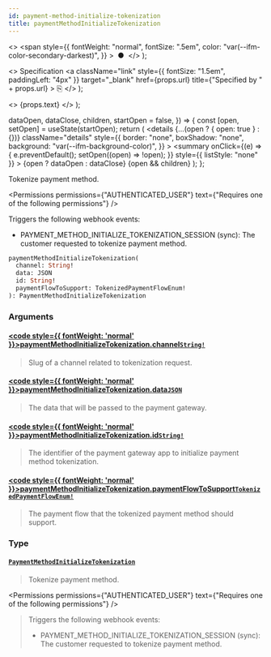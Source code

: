 ```yaml
---
id: payment-method-initialize-tokenization
title: paymentMethodInitializeTokenization
---
```


  <>
    <span
      style={{
        fontWeight: "normal",
        fontSize: ".5em",
        color: "var(--ifm-color-secondary-darkest)",
      }}
    >
      &nbsp;●&nbsp;
    </span>
  </>
);

  <>
    Specification
    <a
      className="link"
      style={{ fontSize: "1.5em", paddingLeft: "4px" }}
      target="\_blank"
      href={props.url}
      title={"Specified by " + props.url}
    >
      ⎘
    </a>
  </>
);

  <>
    <span className={props.class}>{props.text}</span>
  </>
);


  dataOpen,
  dataClose,
  children,
  startOpen = false,
}) => {
  const [open, setOpen] = useState(startOpen);
  return (
    <details
      {...(open ? { open: true } : {})}
      className="details"
      style={{
        border: "none",
        boxShadow: "none",
        background: "var(--ifm-background-color)",
      }}
    >
      <summary
        onClick={(e) => {
          e.preventDefault();
          setOpen((open) => !open);
        }}
        style={{ listStyle: "none" }}
      >
        {open ? dataOpen : dataClose}
      </summary>
      {open && children}
    </details>
  );
};

Tokenize payment method.

<Badge text="Added in Saleor 3.16" class="secondary margin-bottom--sm" />

<FeaturePreview />

<Permissions
  permissions={"AUTHENTICATED_USER"}
  text={"Requires one of the following permissions"}
/>

Triggers the following webhook events:

- PAYMENT_METHOD_INITIALIZE_TOKENIZATION_SESSION (sync): The customer requested to tokenize payment method.

```graphql
paymentMethodInitializeTokenization(
  channel: String!
  data: JSON
  id: String!
  paymentFlowToSupport: TokenizedPaymentFlowEnum!
): PaymentMethodInitializeTokenization
```

### Arguments

#### [<code style={{ fontWeight: 'normal' }}>paymentMethodInitializeTokenization.<b>channel</b></code>](#)<Bullet />[`String!`](../../../api-reference/miscellaneous/scalars/string) <Badge class="badge badge--secondary" text="non-null"/> <Badge class="badge badge--secondary" text="scalar"/> <Badge class="badge badge--secondary" text="miscellaneous"/>

> Slug of a channel related to tokenization request.

#### [<code style={{ fontWeight: 'normal' }}>paymentMethodInitializeTokenization.<b>data</b></code>](#)<Bullet />[`JSON`](../../../api-reference/miscellaneous/scalars/json) <Badge class="badge badge--secondary" text="scalar"/> <Badge class="badge badge--secondary" text="miscellaneous"/>

> The data that will be passed to the payment gateway.

#### [<code style={{ fontWeight: 'normal' }}>paymentMethodInitializeTokenization.<b>id</b></code>](#)<Bullet />[`String!`](../../../api-reference/miscellaneous/scalars/string) <Badge class="badge badge--secondary" text="non-null"/> <Badge class="badge badge--secondary" text="scalar"/> <Badge class="badge badge--secondary" text="miscellaneous"/>

> The identifier of the payment gateway app to initialize payment method tokenization.

#### [<code style={{ fontWeight: 'normal' }}>paymentMethodInitializeTokenization.<b>paymentFlowToSupport</b></code>](#)<Bullet />[`TokenizedPaymentFlowEnum!`](../../../api-reference/payments/enums/tokenized-payment-flow-enum) <Badge class="badge badge--secondary" text="non-null"/> <Badge class="badge badge--secondary" text="enum"/> <Badge class="badge badge--secondary" text="payments"/>

> The payment flow that the tokenized payment method should support.

### Type

#### [`PaymentMethodInitializeTokenization`](../../../api-reference/payments/objects/payment-method-initialize-tokenization) <Badge class="badge badge--secondary" text="object"/> <Badge class="badge badge--secondary" text="payments"/>

> Tokenize payment method.
>
> <Badge text="Added in Saleor 3.16" class="secondary margin-bottom--sm" />
>
> <FeaturePreview />

<Permissions
  permissions={"AUTHENTICATED_USER"}
  text={"Requires one of the following permissions"}
/>

> Triggers the following webhook events:
>
> - PAYMENT_METHOD_INITIALIZE_TOKENIZATION_SESSION (sync): The customer requested to tokenize payment method.


